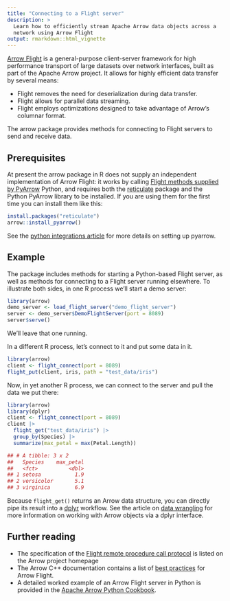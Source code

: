 ```yaml
---
title: "Connecting to a Flight server"
description: >
  Learn how to efficiently stream Apache Arrow data objects across a 
  network using Arrow Flight 
output: rmarkdown::html_vignette
---
```


[Arrow Flight](https://arrow.apache.org/blog/2019/10/13/introducing-arrow-flight/) is a general-purpose client-server framework for high performance transport of large datasets over network interfaces, built as part of the Apache Arrow project. It allows for highly efficient data transfer by several means:

* Flight removes the need for deserialization during data transfer.
* Flight allows for parallel data streaming.
* Flight employs optimizations designed to take advantage of Arrow's columnar format.

The arrow package provides methods for connecting to Flight servers to send and receive data.

## Prerequisites

At present the arrow package in R does not supply an independent implementation of Arrow Flight: it works by calling [Flight methods supplied by PyArrow](https://arrow.apache.org/docs/python/api/flight.html) Python, and requires both the [reticulate](https://rstudio.github.io/reticulate/) package and the Python PyArrow library to be installed. If you are using them for the first time you can install them like this:

```r
install.packages("reticulate")
arrow::install_pyarrow()
```

See the [python integrations article](./python.html) for more details on setting up pyarrow.

## Example

The package includes methods for starting a Python-based Flight server, as well
as methods for connecting to a Flight server running elsewhere. To illustrate both sides, in one R process we'll start a demo server:

```r
library(arrow)
demo_server <- load_flight_server("demo_flight_server")
server <- demo_server$DemoFlightServer(port = 8089)
server$serve()
```

We'll leave that one running.

In a different R process, let's connect to it and put some data in it.

```r
library(arrow)
client <- flight_connect(port = 8089)
flight_put(client, iris, path = "test_data/iris")
```

Now, in yet another R process, we can connect to the server and pull the data we
put there:

```r
library(arrow)
library(dplyr)
client <- flight_connect(port = 8089)
client |>
  flight_get("test_data/iris") |>
  group_by(Species) |>
  summarize(max_petal = max(Petal.Length))

## # A tibble: 3 x 2
##   Species    max_petal
##   <fct>          <dbl>
## 1 setosa           1.9
## 2 versicolor       5.1
## 3 virginica        6.9
```

Because `flight_get()` returns an Arrow data structure, you can directly pipe
its result into a [dplyr](https://dplyr.tidyverse.org/) workflow.
See the article on [data wrangling](./data_wrangling.html) for more information on working with Arrow objects via a dplyr interface.

## Further reading

- The specification of the [Flight remote procedure call protocol](https://arrow.apache.org/docs/format/Flight.html) is listed on the Arrow project homepage
- The Arrow C++ documentation contains a list of [best practices](https://arrow.apache.org/docs/cpp/flight.html#best-practices) for Arrow Flight.
- A detailed worked example of an Arrow Flight server in Python is provided in the [Apache Arrow Python Cookbook](https://arrow.apache.org/cookbook/py/flight.html).



